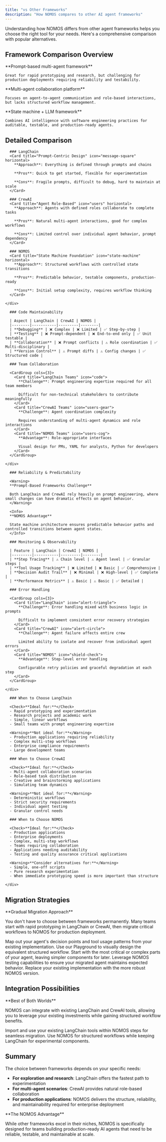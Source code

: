 ```yaml
---
title: "vs Other Frameworks"
description: "How NOMOS compares to other AI agent frameworks"
---
```


Understanding how NOMOS differs from other agent frameworks helps you choose the right tool for your needs. Here's a comprehensive comparison with popular alternatives.

## Framework Comparison Overview

<CardGroup cols={3}>
  <Card title="LangChain" icon="link" iconType="solid">
    **Prompt-based multi-agent framework**

    Great for rapid prototyping and research, but challenging for production deployments requiring reliability and testability.
  </Card>
  <Card title="CrewAI" icon="users-gear" iconType="solid">
    **Multi-agent collaboration platform**

    Focuses on agent-to-agent communication and role-based interactions, but lacks structured workflow management.
  </Card>
  <Card title="NOMOS" icon="circuit-board" iconType="solid">
    **State machine + LLM framework**

    Combines AI intelligence with software engineering practices for auditable, testable, and production-ready agents.
  </Card>
</CardGroup>

## Detailed Comparison

<Tabs>
  <Tab title="Architecture">
    <div className="space-y-6">

      ### LangChain
      <Card title="Prompt-Centric Design" icon="message-square" horizontal>
        **Approach**: Everything is defined through prompts and chains

        **Pros**: Quick to get started, flexible for experimentation

        **Cons**: Fragile prompts, difficult to debug, hard to maintain at scale
      </Card>

      ### CrewAI
      <Card title="Agent Role-Based" icon="users" horizontal>
        **Approach**: Agents with defined roles collaborate to complete tasks

        **Pros**: Natural multi-agent interactions, good for complex workflows

        **Cons**: Limited control over individual agent behavior, prompt dependency
      </Card>

      ### NOMOS
      <Card title="State Machine Foundation" icon="state-machine" horizontal>
        **Approach**: Structured workflows with controlled state transitions

        **Pros**: Predictable behavior, testable components, production-ready

        **Cons**: Initial setup complexity, requires workflow thinking
      </Card>

    </div>
  </Tab>

  <Tab title="Development Experience">
    <div className="space-y-6">

      ### Code Maintainability

      | Aspect | LangChain | CrewAI | NOMOS |
      |--------|-----------|---------|--------|
      | **Debugging** | ❌ Complex | ❌ Limited | ✅ Step-by-step |
      | **Testing** | ❌ Prompt-dependent | ❌ End-to-end only | ✅ Unit testable |
      | **Collaboration** | ❌ Prompt conflicts | ⚠️ Role coordination | ✅ Multi-disciplinary |
      | **Version Control** | ⚠️ Prompt diffs | ⚠️ Config changes | ✅ Structured code |

      ### Team Collaboration

      <CardGroup cols={3}>
        <Card title="LangChain Teams" icon="code">
          **Challenge**: Prompt engineering expertise required for all team members

          Difficult for non-technical stakeholders to contribute meaningfully
        </Card>
        <Card title="CrewAI Teams" icon="users-gear">
          **Challenge**: Agent coordination complexity

          Requires understanding of multi-agent dynamics and role interactions
        </Card>
        <Card title="NOMOS Teams" icon="users-cog">
          **Advantage**: Role-appropriate interfaces

          Visual design for PMs, YAML for analysts, Python for developers
        </Card>
      </CardGroup>

    </div>
  </Tab>

  <Tab title="Production Readiness">
    <div className="space-y-6">

      ### Reliability & Predictability

      <Warning>
      **Prompt-Based Frameworks Challenge**

      Both LangChain and CrewAI rely heavily on prompt engineering, where small changes can have dramatic effects on agent behavior.
      </Warning>

      <Info>
      **NOMOS Advantage**

      State machine architecture ensures predictable behavior paths and controlled transitions between agent states.
      </Info>

      ### Monitoring & Observability

      | Feature | LangChain | CrewAI | NOMOS |
      |---------|-----------|---------|--------|
      | **Step Tracing** | ⚠️ Chain level | ⚠️ Agent level | ✅ Granular steps |
      | **Tool Usage Tracking** | ❌ Limited | ❌ Basic | ✅ Comprehensive |
      | **Decision Audit Trail** | ❌ Minimal | ❌ High-level | ✅ Complete |
      | **Performance Metrics** | ⚠️ Basic | ⚠️ Basic | ✅ Detailed |

      ### Error Handling

      <CardGroup cols={3}>
        <Card title="LangChain" icon="alert-triangle">
          **Challenge**: Error handling mixed with business logic in prompts

          Difficult to implement consistent error recovery strategies
        </Card>
        <Card title="CrewAI" icon="alert-circle">
          **Challenge**: Agent failure affects entire crew

          Limited ability to isolate and recover from individual agent errors
        </Card>
        <Card title="NOMOS" icon="shield-check">
          **Advantage**: Step-level error handling

          Configurable retry policies and graceful degradation at each step
        </Card>
      </CardGroup>

    </div>
  </Tab>

  <Tab title="Use Cases">
    <div className="space-y-6">

      ### When to Choose LangChain

      <Check>**Ideal for:**</Check>
      - Rapid prototyping and experimentation
      - Research projects and academic work
      - Simple, linear workflows
      - Small teams with prompt engineering expertise

      <Warning>**Not ideal for:**</Warning>
      - Production applications requiring reliability
      - Complex multi-step workflows
      - Enterprise compliance requirements
      - Large development teams

      ### When to Choose CrewAI

      <Check>**Ideal for:**</Check>
      - Multi-agent collaboration scenarios
      - Role-based task distribution
      - Creative and brainstorming applications
      - Simulating team dynamics

      <Warning>**Not ideal for:**</Warning>
      - Deterministic workflows
      - Strict security requirements
      - Individual agent testing
      - Granular control needs

      ### When to Choose NOMOS

      <Check>**Ideal for:**</Check>
      - Production applications
      - Enterprise deployments
      - Complex, multi-step workflows
      - Teams requiring collaboration
      - Applications needing auditability
      - Testing and quality assurance critical applications

      <Warning>**Consider alternatives for:**</Warning>
      - Simple, one-off scripts
      - Pure research experimentation
      - When immediate prototyping speed is more important than structure

    </div>
  </Tab>
</Tabs>

## Migration Strategies

<Tip>
**Gradual Migration Approach**

You don't have to choose between frameworks permanently. Many teams start with rapid prototyping in LangChain or CrewAI, then migrate critical workflows to NOMOS for production deployment.
</Tip>

<Steps>
  <Step title="Identify Core Workflows">
    Map out your agent's decision points and tool usage patterns from your existing implementation.
  </Step>
  <Step title="Design NOMOS Flows">
    Use our Playground to visually design the equivalent structured workflow.
  </Step>
  <Step title="Incremental Implementation">
    Start with the most critical or complex parts of your agent, leaving simpler components for later.
  </Step>
  <Step title="Testing & Validation">
    Leverage NOMOS testing capabilities to ensure your migrated agent maintains expected behavior.
  </Step>
  <Step title="Full Deployment">
    Replace your existing implementation with the more robust NOMOS version.
  </Step>
</Steps>

## Integration Possibilities

<Info>
**Best of Both Worlds**

NOMOS can integrate with existing LangChain and CrewAI tools, allowing you to leverage your existing investments while gaining structured workflow benefits.
</Info>

<CardGroup cols={2}>
  <Card title="LangChain Tool Integration" icon="puzzle" horizontal>
    Import and use your existing LangChain tools within NOMOS steps for seamless migration.
  </Card>
  <Card title="Hybrid Approaches" icon="merge" horizontal>
    Use NOMOS for structured workflows while keeping LangChain for experimental components.
  </Card>
</CardGroup>

## Summary

The choice between frameworks depends on your specific needs:

- **For exploration and research**: LangChain offers the fastest path to experimentation
- **For multi-agent scenarios**: CrewAI provides natural role-based collaboration
- **For production applications**: NOMOS delivers the structure, reliability, and maintainability required for enterprise deployment

<Check>
**The NOMOS Advantage**

While other frameworks excel in their niches, NOMOS is specifically designed for teams building production-ready AI agents that need to be reliable, testable, and maintainable at scale.
</Check>
